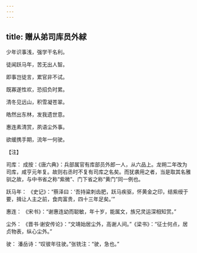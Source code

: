 ```yaml
---
---
---
```

title: 赠从弟司库员外絿
---




少年识事浅，强学干名利。

徒闻跃马年，苦无出人智。

即事岂徒言，累官非不试。

既寡遂性欢，恐招负时累。

清冬见远山，积雪凝苍翠。

皓然出东林，发我遗世意。

惠连素清赏，夙语尘外事。

欲缓携手期，流年一何驶。

【注】

司库： 成按：《唐六典》：兵部属官有库部员外郎一人，从六品上。龙朔二年改为司库，咸亨元年复。故则右丞时不复有司库之名矣。而犹袭用之者，当是取其名雅驯之故，与中书省之称“紫微”、门下省之称“黄门”同一例也。

跃马年： 《史记》：“蔡泽曰：‘吾持粱刺齿肥，跃马疾驱，怀黄金之印，结紫绶于要，揖让人主之前，食肉富贵，四十三年足矣。’”

惠连： 《宋书》：“谢惠连幼而聪敏，年十岁，能属文，族兄灵运深相知赏。”

尘外： 《晋书·谢安传论》：“文靖始居尘外，高谢人间。”《梁书》：“征士何点，居贞物表，纵心尘外。”

驶： 潘岳诗：“叹彼年往驶。”张铣注：“驶，急也。”